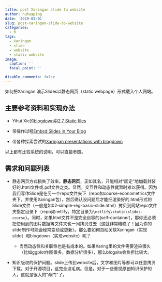 ```yaml
---
title: post Xaringan slide to website
author: huhuaping
date: '2019-03-01'
slug: post-xaringan-slide-to-website
categories:
  - R
tags:
  - Xaringan
  - slide
  - website
  - static website
image:
  caption: ''
  focal_point: ''

disable_comments: false
---
```



如何把Xaringan 演示Slides以静态网页（static webpage）形式载入个人网站。

## 主要参考资料和实现办法

- Yihui Xie的[blogdown中2.7 Static files](https://bookdown.org/yihui/blogdown/static-files.html)

- 带操作过程[Embed Slides in Your Blog](https://timmastny.rbind.io/blog/embed-slides-knitr-blogdown/)

- 带各种探索尝试的[Xaringan presentations with blogdown](https://portfolio.peter-baumgartner.net/2018/07/21/presentations-with-xaringan/)

以上都有比较系统的说明，可以直接参照。

## 需求和问题列表

- 静态网页方式损失了效率。**静态网页**，正如其名，只能相对“固定”地加载封装好的.html文件或.pdf文件之类。显然，交互性和动态性就暂时难以获得。因为我们写作Slide是在另一个repo文件夹下（repo如course-econometrics文件夹下，并使用Xaringan包），然后确认没问题后才能把渲染好的.html形式的Slide文件（一般是如02-simple-reg-basic-slide.html）拷贝到网站repo文件夹指定目录下（repo如netlify，特定目录为`\netlify\static\slides-course`）。同时，如果html文件不是完全自容的(self-container)，那你还必须把使用到的图片数据等文件夹也一同拷贝过去（这就非常糟糕了！因为你的slide制作可能会经常变动或更新）。那么要如何自动关联Xaringan（实现slide）和blogdown（实现website）呢？

    - 当然动态性和关联性也是有成本的。如果Xaring里的文件需要渲染很久（比如ggplot作图很多，数据分析很多），那么blogsite会负担比较大。

- 知识版权的保护问题。slide上传到website后，文字和图片等都可以任意拷贝下载。对于开源项目，这完全没毛病。但是，对于一些重视原创知识保护的人，这就是很大的“命门”了。


